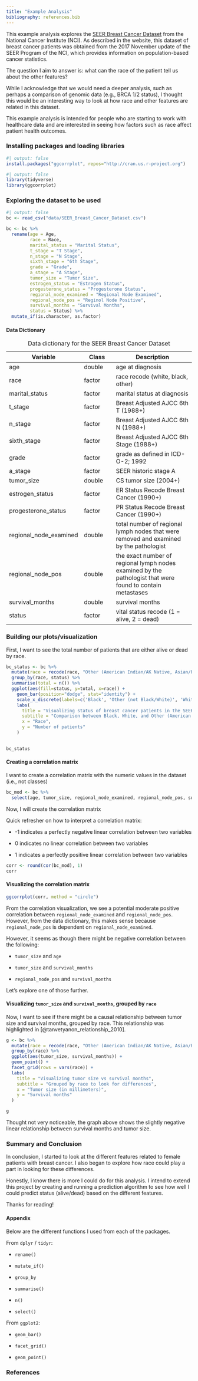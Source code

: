 ```yaml
---
title: "Example Analysis"
bibliography: references.bib
---
```


This example analysis explores the [SEER Breast Cancer Dataset](https://ieee-dataport.org/open-access/seer-breast-cancer-data) from the National Cancer Institute (NCI). As described in the website, this dataset of breast cancer patients was obtained from the 2017 November update of the SEER Program of the NCI, which provides information on population-based cancer statistics.

The question I aim to answer is: what can the race of the patient tell us about the other features?

::: callout-note
While I acknowledge that we would need a deeper analysis, such as perhaps a comparison of genomic data (e.g., BRCA 1/2 status), I thought this would be an interesting way to look at how race and other features are related in this dataset.
:::

This example analysis is intended for people who are starting to work with healthcare data and are interested in seeing how factors such as race affect patient health outcomes.

### Installing packages and loading libraries

```r
#| output: false
install.packages("ggcorrplot", repos="http://cran.us.r-project.org")
```

```r
#| output: false
library(tidyverse)
library(ggcorrplot)
```

### Exploring the dataset to be used

```r
#| output: false
bc <- read_csv("data/SEER_Breast_Cancer_Dataset.csv")
```

```r
bc <- bc %>%
  rename(age = Age,
         race = Race,
         marital_status = "Marital Status",
         t_stage = "T Stage",
         n_stage = "N Stage",
         sixth_stage = "6th Stage",
         grade = "Grade",
         a_stage = "A Stage",
         tumor_size = "Tumor Size",
         estrogen_status = "Estrogen Status",
         progesterone_status = "Progesterone Status",
         regional_node_examined = "Regional Node Examined",
         regional_node_pos = "Reginol Node Positive",
         survival_months = "Survival Months",
         status = Status) %>%
  mutate_if(is.character, as.factor)
```

#### Data Dictionary

| Variable               | Class  | Description                                                                                                |
|---------------|---------------|-------------------------------------------|
| age                    | double | age at diagnosis                                                                                           |
| race                   | factor | race recode (white, black, other)                                                                          |
| marital_status         | factor | marital status at diagnosis                                                                                |
| t_stage                | factor | Breast Adjusted AJCC 6th T (1988+)                                                                         |
| n_stage                | factor | Breast Adjusted AJCC 6th N (1988+)                                                                         |
| sixth_stage            | factor | Breast Adjusted AJCC 6th Stage (1988+)                                                                     |
| grade                  | factor | grade as defined in ICD-O-2; 1992                                                                          |
| a_stage                | factor | SEER historic stage A                                                                                      |
| tumor_size             | double | CS tumor size (2004+)                                                                                      |
| estrogen_status        | factor | ER Status Recode Breast Cancer (1990+)                                                                     |
| progesterone_status    | factor | PR Status Recode Breast Cancer (1990+)                                                                     |
| regional_node_examined | double | total number of regional lymph nodes that were removed and examined by the pathologist                     |
| regional_node_pos      | double | the exact number of regional lymph nodes examined by the pathologist that were found to contain metastases |
| survival_months        | double | survival months                                                                                            |
| status                 | factor | vital status recode (1 = alive, 2 = dead)                                                                  |

: Data dictionary for the SEER Breast Cancer Dataset

### Building our plots/visualization

First, I want to see the total number of patients that are either alive or dead by race.

```r
bc_status <- bc %>%
  mutate(race = recode(race, "Other (American Indian/AK Native, Asian/Pacific Islander)" = "Other (not Black/White)")) %>%
  group_by(race, status) %>%
  summarise(total = n()) %>%
  ggplot(aes(fill=status, y=total, x=race)) +
    geom_bar(position="dodge", stat="identity") +
    scale_x_discrete(labels=c('Black', 'Other (not Black/White)', 'White')) +
    labs(
      title = "Visualizing status of breast cancer patients in the SEER dataset",
      subtitle = "Comparison between Black, White, and Other (American Indian, Asian/Pacific Islander)",
      x = "Race",
      y = "Number of patients"
    )
    

bc_status
```

#### Creating a correlation matrix

I want to create a correlation matrix with the numeric values in the dataset (i.e., not classes)

```r
bc_mod <- bc %>%
  select(age, tumor_size, regional_node_examined, regional_node_pos, survival_months)
```

Now, I will create the correlation matrix

::: callout-note
Quick refresher on how to interpret a correlation matrix:

-   -1 indicates a perfectly negative linear correlation between two variables

-   0 indicates no linear correlation between two variables

-   1 indicates a perfectly positive linear correlation between two variables
:::

```r
corr <- round(cor(bc_mod), 1)
corr
```

#### Visualizing the correlation matrix

```r
ggcorrplot(corr, method = "circle")
```

From the correlation visualization, we see a potential moderate positive correlation between `regional_node_examined` and `regional_node_pos`. However, from the data dictionary, this makes sense because `regional_node_pos` is dependent on `regional_node_examined`.

However, it seems as though there might be negative correlation between the following:

-   `tumor_size` and `age`

-   `tumor_size` and `survival_months`

-   `regional_node_pos` and `survival_months`

Let's explore one of those further.

#### Visualizing `tumor_size` and `survival_months`, grouped by `race`

Now, I want to see if there might be a causal relationship between tumor size and survival months, grouped by race. This relationship was highlighted in [@tanvetyanon_relationship_2010].

```r
g <- bc %>%
  mutate(race = recode(race, "Other (American Indian/AK Native, Asian/Pacific Islander)" = "Other (not Black/White)")) %>%
  group_by(race) %>%
  ggplot(aes(tumor_size, survival_months)) +
  geom_point() +
  facet_grid(rows = vars(race)) +
  labs(
    title = "Visualizing tumor size vs survival months",
    subtitle = "Grouped by race to look for differences",
    x = "Tumor size (in millimeters)",
    y = "Survival months"
  )

g
```

Thought not very noticeable, the graph above shows the slightly negative linear relationship between survival months and tumor size.

### Summary and Conclusion

In conclusion, I started to look at the different features related to female patients with breast cancer. I also began to explore how race could play a part in looking for these differences.

Honestly, I know there is more I could do for this analysis. I intend to extend this project by creating and running a prediction algorithm to see how well I could predict status (alive/dead) based on the different features.

Thanks for reading!

#### Appendix

Below are the different functions I used from each of the packages.

From `dplyr` / `tidyr`:

-   `rename()`

-   `mutate_if()`

-   `group_by`

-   `summarise()`

-   `n()`

-   `select()`

From `ggplot2`:

-   `geom_bar()`

-   `facet_grid()`

-   `geom_point()`

### References

::: {#refs}
:::

